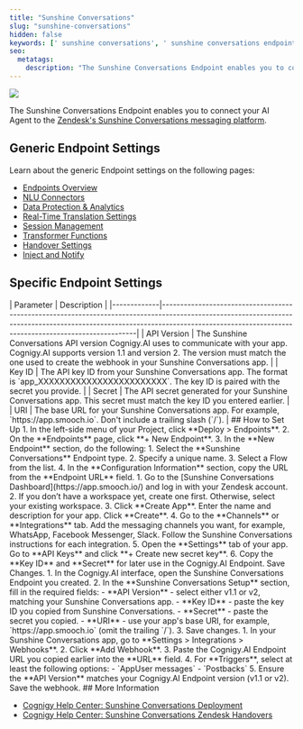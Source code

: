 ```yaml
---
title: "Sunshine Conversations"
slug: "sunshine-conversations"
hidden: false
keywords: [' sunshine conversations', ' sunshine conversations endpoint']
seo:
  metatags:
    description: "The Sunshine Conversations Endpoint enables you to connect your Cognigy AI Agent to the Zendesk messaging platform."
---
```


<Frame>
  <img class="image-center" src="/_assets/ai/deploy/endpoint-reference/sunshine-conversations.png" />
</Frame>

<ReleaseNotesHandoverProvidersDeprecation/>

The Sunshine Conversations Endpoint enables you to connect your AI Agent to the [Zendesk's Sunshine Conversations messaging platform](https://app.smooch.io/).

## Generic Endpoint Settings

Learn about the generic Endpoint settings on the following pages:

- [Endpoints Overview](/ai/agents/deploy/endpoints)
- [NLU Connectors](/ai/platform-features/nlu/external/nlu-connectors/overview)
- [Data Protection & Analytics](/ai/agents/deploy/endpoints/data-protection-and-analytics)
- [Real-Time Translation Settings](/ai/agents/deploy/endpoints/real-time-translation-settings)
- [Session Management](/ai/agents/deploy/endpoints/session-management)
- [Transformer Functions](/ai/for-developers/transformers/overview)
- [Handover Settings](/ai/agents/deploy/endpoints/handover-settings)
- [Inject and Notify](/ai/agents/deploy/endpoints/inject-and-notify)

## Specific Endpoint Settings

<Accordion title="Sunshine Conversations Setup">
  | Parameter   | Description                                                                                                                                                                                                                       |
  |-------------|-----------------------------------------------------------------------------------------------------------------------------------------------------------------------------------------------------------------------------------|
  | API Version | The Sunshine Conversations API version Cognigy.AI uses to communicate with your app. Cognigy.AI supports version 1.1 and version 2. The version must match the one used to create the webhook in your Sunshine Conversations app. |
  | Key ID      | The API key ID from your Sunshine Conversations app. The format is `app_XXXXXXXXXXXXXXXXXXXXXXXX`. The key ID is paired with the secret you provide.                                                                              |
  | Secret      | The API secret generated for your Sunshine Conversations app. This secret must match the key ID you entered earlier.                                                                                                              |
  | URI         | The base URL for your Sunshine Conversations app. For example, `https://app.smooch.io`. Don't include a trailing slash (`/`).                                                                                                     |
</Accordion>
## How to Set Up

<AccordionGroup>
  <Accordion title="1. Create a Sunshine Conversations Endpoint">
    1. In the left-side menu of your Project, click **Deploy > Endpoints**.
    2. On the **Endpoints** page, click **+ New Endpoint**.
    3. In the **New Endpoint** section, do the following:
        1. Select the **Sunshine Conversations** Endpoint type.
        2. Specify a unique name.
        3. Select a Flow from the list.
    4. In the **Configuration Information** section, copy the URL from the **Endpoint URL** field.
  </Accordion>

  <Accordion title="2. Create a Sunshine Conversations App">
    1. Go to the [Sunshine Conversations Dashboard](https://app.smooch.io/) and log in with your Zendesk account.
    2. If you don’t have a workspace yet, create one first. Otherwise, select your existing workspace. 
    3. Click **Create App**. Enter the name and description for your app. Click **Create**.
    4. Go to the **Channels** or **Integrations** tab. Add the messaging channels you want, for example, WhatsApp, Facebook Messenger, Slack. Follow the Sunshine Conversations instructions for each integration.
    5. Open the **Settings** tab of your app. Go to **API Keys** and click **+ Create new secret key**.
    6. Copy the **Key ID** and **Secret** for later use in the Cognigy.AI Endpoint. Save Changes.
  </Accordion>

  <Accordion title="3. Complete the Endpoint Configuration">
    1. In the Cognigy.AI interface, open the Sunshine Conversations Endpoint you created.
    2. In the **Sunshine Conversations Setup** section, fill in the required fields:
        - **API Version** - select either v1.1 or v2, matching your Sunshine Conversations app.
        - **Key ID** - paste the key ID you copied from Sunshine Conversations.
        - **Secret** - paste the secret you copied.
        - **URI** - use your app's base URI, for example, `https://app.smooch.io` (omit the trailing `/`).
    3. Save changes.
  </Accordion>

  <Accordion title="4. Add a Webhook in Sunshine Conversations">
    1. In your Sunshine Conversations app, go to **Settings > Integrations > Webhooks**.
    2. Click **Add Webhook**.
    3. Paste the Cognigy.AI Endpoint URL you copied earlier into the **URL** field.
    4. For **Triggers**, select at least the following options:
        - `AppUser messages`
        - `Postbacks`
    5. Ensure the **API Version** matches your Cognigy.AI Endpoint version (v1.1 or v2). Save the webhook.
  </Accordion>
</AccordionGroup>
## More Information

- [Cognigy Help Center: Sunshine Conversations Deployment](https://support.cognigy.com/hc/en-us/articles/360016307699-Sunshine-Conversations-Deploy-an-Endpoint)
- [Cognigy Help Center: Sunshine Conversations Zendesk Handovers](https://support.cognigy.com/hc/en-us/articles/360016224599-Sunshine-Conversations-Zendesk-Handovers)